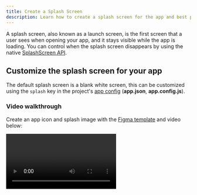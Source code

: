 ```yaml
---
title: Create a Splash Screen
description: Learn how to create a splash screen for the app and best practices.
---
```



A splash screen, also known as a launch screen, is the first screen that a user sees when opening your app, and it stays visible while the app is loading. You can control when the splash screen disappears by using the native [SplashScreen API](/versions/latest/sdk/splash-screen).

## Customize the splash screen for your app

The default splash screen is a blank white screen, this can be customized using the `splash` key in the project's [app config][expo-config] (**app.json**, **app.config.js**).

### Video walkthrough

Create an app icon and splash image with the [Figma template](https://www.figma.com/community/file/1155362909441341285) and video below:

<Video url="https://youtu.be/QSNkU7v0MPc" />

### Make a splash image

The [iOS Human Interface Guidelines](https://developer.apple.com/design/human-interface-guidelines/foundations/layout#specifications) list the devices screen sizes. I'll go with `1242` pixels wide (width of the widest iPhone at the moment of writing) and `2436` pixels tall (height of the tallest iPhone at the moment of writing). Expo will resize the image for you depending on the size of the device, and we can specify the strategy used to resize the image with `splash.resizeMode`.

Android screen sizes vary greatly with the massive variety of devices on the market. One strategy to deal with this is to look at the most common resolutions and design around that - [you can see a list of devices and their resolutions here](https://material.io/resources/devices/). Given that we can resize and crop our splash image automatically, it looks like we can stick with our dimensions, as long as we don't depend on the splash image fitting the screen exactly. This is convenient because we can use one splash image for both iOS and Android - less for you to read in this guide and less work for you to do.

You can work off of [this Sketch template](https://github.com/expo/files/blob/b264c7f7bf2cacfbdb45640063988ab61dfbbe23/splash-template.sketch?raw=true) if you like. I did, and I changed the background color to a faint yellow and put a Noodle emoji in the middle. It's worth noting that the splash image supports transparency, although we didn't use it here.

<ImageSpotlight alt="Splash screen example" src="/static/images/splash-example.png" />

Export the image as a PNG and put it in your project directory. I'll assume it's in the **assets** directory and named **splash.png**.

> **warning:** Currently only PNG images are supported. If you use another image format, making a production build of your app will fail.

### `splash.image`

Open the [app config][expo-config] (**app.json**, **app.config.js**) and add the following:

```diff
{
  "expo": {
+    "splash": {
+      "image": "./assets/splash.png"
+    }
  }
}
```

Now re-open the [Expo Go][expo-go] app and launch your project, you should see your new splash screen. There may be a delay before it shows up in [Expo Go][expo-go], this won't happen in custom builds, see: ["Differences between environments" below](#differences-between-environments).

> It's required to close and re-open the [Expo Go][expo-go] app on iOS in order to see changes to the splash screen in the [app config][expo-config]. This is a known issue that we are working to resolve. On Android, you need to press the refresh button from the notification drawer.

### `splash.backgroundColor`

If you set a background color other than white for your splash image, you may see white border around it. This is due to the `splash.resizeMode` property and the default background color, which is `#ffffff` (white). Let's resolve this by setting the `splash.backgroundColor` to be the same as our splash image background color.

```diff
{
  "expo": {
    "splash": {
      "image": "./assets/splash.png",
+      "backgroundColor": "#FEF9B0"
    }
  }
}
```

<ImageSpotlight
  alt="Splash screen with background color"
  src="/static/images/backgroundColor-noodles.png"
/>

### `splash.resizeMode`

Any splash image that you provide will be resized to maintain its aspect ratio and to fit the resolution of the user's device. There are two strategies that can be used for resizing: `contain` (default) and `cover`. In both cases, the splash image is within the splash screen. These work the same as the React Native `Image` component's [`resizeMode`](https://reactnative.dev/docs/image/#resizemode), as demonstrated in the following diagram.

<ImageSpotlight alt="Splash screen resize mode" src="/static/images/resizeMode.png" />

Applying this to our noodles example, let's remove the `backgroundColor` and try it out:

```diff
{
  "expo": {
    "splash": {
      "image": "./assets/splash.png",
+      "resizeMode": "cover"
    }
  }
}
```

<ImageSpotlight
  alt="Splash screen resize mode with logo"
  src="/static/images/resizeMode-noodles.png"
/>

Notice that in the last example, we stretched the image to fill the entire width, while maintaining the aspect ratio, and so the noodles emoji ended up being larger than it was when `resizeMode` was set to `contain`. If you are still unclear about the difference between contain and cover, [this blog post describes precisely what they mean](http://blog.vjeux.com/2013/image/css-container-and-cover.html).

### Customizing the configuration for iOS and Android

Any of the splash options can be configured on a per-platform basis by nesting the configuration under the `android` or `ios` keys within **app.json** (the same as how you would customize an icon for either platform). In addition to this, certain configuration options are only available on iOS or Android.

- On iOS, you can set [ios.splash.tabletImage](../workflow/configuration.mdx#tabletimage) if you would like to have a different splash image on iPads.
- On Android, you can set splash images for [different device DPIs](../workflow/configuration.mdx#android), from `mdpi` to `xxxhdpi`.

### Using `SplashScreen` when caching assets

We recommend displaying a `SplashScreen` when [pre-loading and caching assets](/guides/preloading-and-caching-assets/#pre-loading-and-caching-assets) or fetching any data from `AsyncStorage` to set the app up using [`expo-splash-screen`](/versions/latest/sdk/splash-screen) package. You can also use this package to control the moment of splash screen visibility changes.

### Differences between environments - iOS

Your app can be opened from the [Expo Go][expo-go] app or in a standalone app, and it can be either published or in development. There are slight differences in the splash screen behavior between these environments.

<ImageSpotlight
  alt="iOS splash screen behaviour"
  src="https://media.giphy.com/media/l378l98EI0VQdwRzy/giphy.gif"
/>

- **On the left**, we are in the [Expo Go][expo-go] app and loading an app that is currently in development. Notice that on the bottom of the splash screen you see an information bar that shows information relevant to preparing the JavaScript and downloading it to the device. We see an orange screen before the splash image appears, because the background color is set immediately but the image needs to be downloaded.
- **In the middle**, we are in the [Expo Go][expo-go] app and we are loading a published app. Notice that again the splash image does not appear immediately.
- **On the right**, we are in a standalone app. Notice that the splash image appears immediately.

### Splash screen API limitations on Android

Splash screen behaves in most cases exactly the same as in iOS case.

There is a slight difference when it comes down to **standalone Android applications**.
In this scenario extra attention should be paid to [`android.splash` section](../workflow/configuration.mdx#android) configuration inside [**app.json**](../workflow/configuration.mdx#android).

Depending on the `resizeMode` you will get the following behavior:

- **contain** - on Android, the splash screen API is unable to stretch/scale the splash image (see the **native** mode). As a result, the `contain` mode will initially display only the background color, and when the initial view hierarchy is mounted then `splash.image` will be displayed.
- **cover** - this mode has the limitations as **contain** for the same reasons.
- **native** - in this mode your app will be leveraging Android's ability to present a static bitmap while the application is starting up. Android (unlike iOS) does not support stretching the provided image, so the application will present the given image centered on the screen. By default `splash.image` would be used as the `xxxdpi` resource. It's up to you to provide graphics that meet your expectations and fit the screen dimension. To achieve this, use different resolutions for [different device DPIs](../workflow/configuration.mdx#android), from `mdpi` to `xxxhdpi`.

### Bare workflow apps

If your app does not use [Expo Prebuild](/workflow/prebuild) (formerly the _managed workflow_) to generate the native **android** and **ios** directories, then changes in the [app config][expo-config] will have no effect. To setup and customize your splash screen manually, refer to [this guide](https://github.com/expo/expo/tree/main/packages/expo-splash-screen#-installation-in-bare-react-native-projects).

### iOS Caching

In custom iOS builds, launch screens can sometimes remain cached between builds, making it harder to test new images. Apple recommends clearing the _derived data_ folder before rebuilding, this can be done with [Expo CLI][expo-cli] by running:

<Terminal cmd={['$ npx expo run:ios --no-build-cache']} />

Refer to Apple's guide for more on [testing launch screens](https://developer.apple.com/documentation/technotes/tn3118-debugging-your-apps-launch-screen).

[expo-go]: https://expo.dev/expo-go
[expo-cli]: /more/expo-cli/
[expo-config]: /workflow/configuration
